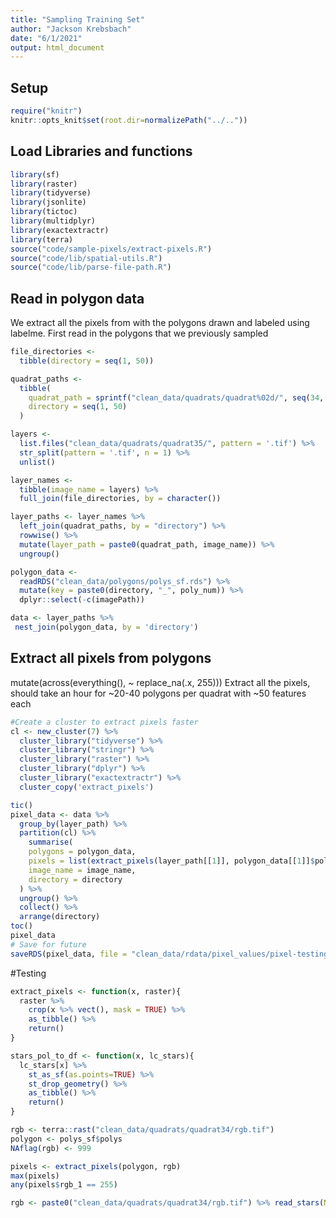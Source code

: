 ```yaml
---
title: "Sampling Training Set"
author: "Jackson Krebsbach"
date: "6/1/2021"
output: html_document
---
```

## Setup

```r
require("knitr")
knitr::opts_knit$set(root.dir=normalizePath("../.."))
```

## Load Libraries and functions

```r
library(sf)
library(raster)
library(tidyverse)
library(jsonlite)
library(tictoc)
library(multidplyr)
library(exactextractr)
library(terra)
source("code/sample-pixels/extract-pixels.R")
source("code/lib/spatial-utils.R")
source("code/lib/parse-file-path.R")
```

## Read in polygon data 

We extract all the pixels from with the polygons drawn and labeled using labelme.
First read in the polygons that we previously sampled

```r
file_directories <-
  tibble(directory = seq(1, 50))

quadrat_paths <-
  tibble(
    quadrat_path = sprintf("clean_data/quadrats/quadrat%02d/", seq(34, 83, 1)),
    directory = seq(1, 50)
  ) 

layers <-
  list.files("clean_data/quadrats/quadrat35/", pattern = '.tif') %>%
  str_split(pattern = '.tif', n = 1) %>%
  unlist()

layer_names <-
  tibble(image_name = layers) %>%
  full_join(file_directories, by = character())

layer_paths <- layer_names %>%
  left_join(quadrat_paths, by = "directory") %>%
  rowwise() %>%
  mutate(layer_path = paste0(quadrat_path, image_name)) %>%
  ungroup()

polygon_data <-
  readRDS("clean_data/polygons/polys_sf.rds") %>%
  mutate(key = paste0(directory, "_", poly_num)) %>%
  dplyr::select(-c(imagePath))

data <- layer_paths %>%
 nest_join(polygon_data, by = 'directory')
```


## Extract all pixels from polygons
mutate(across(everything(), ~ replace_na(.x, 255)))
Extract all the pixels, should take an hour for ~20-40 polygons per quadrat with ~50 features each

```r
#Create a cluster to extract pixels faster
cl <- new_cluster(7) %>%
  cluster_library("tidyverse") %>%
  cluster_library("stringr") %>%
  cluster_library("raster") %>%
  cluster_library("dplyr") %>%
  cluster_library("exactextractr") %>%
  cluster_copy('extract_pixels')

tic()
pixel_data <- data %>%
  group_by(layer_path) %>%
  partition(cl) %>%
    summarise(
    polygons = polygon_data,
    pixels = list(extract_pixels(layer_path[[1]], polygon_data[[1]]$polys)),
    image_name = image_name,
    directory = directory
  ) %>%
  ungroup() %>%
  collect() %>%
  arrange(directory)
toc()
pixel_data
# Save for future
saveRDS(pixel_data, file = "clean_data/rdata/pixel_values/pixel-testing.rds")
```

#Testing
```r
extract_pixels <- function(x, raster){
  raster %>% 
    crop(x %>% vect(), mask = TRUE) %>% 
    as_tibble() %>%
    return()
}

stars_pol_to_df <- function(x, lc_stars){
  lc_stars[x] %>% 
    st_as_sf(as.points=TRUE) %>% 
    st_drop_geometry() %>% 
    as_tibble() %>%
    return()
}

rgb <- terra::rast("clean_data/quadrats/quadrat34/rgb.tif")
polygon <- polys_sf$polys
NAflag(rgb) <- 999

pixels <- extract_pixels(polygon, rgb)
max(pixels)
any(pixels$rgb_1 == 255)

rgb <- paste0("clean_data/quadrats/quadrat34/rgb.tif") %>% read_stars(NA_value = 999)
```

